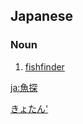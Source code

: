 ==Japanese==
{{ja-kanjitab|魚|探}}

===Noun===
{{ja-noun|ぎょたん}}

# {{short form of|lang=ja|魚群探知機|tr=gyogun tanchiki|dot=:}} [[fishfinder]]

[[Category:ja:Fishing|きょたん']]

[[ja:魚探]]